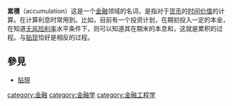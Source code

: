'''累積'''（accumulation）这是一个[[金融|金融]]领域的名词，是指对于[[货币|货币]]的[[时间价值|时间价值]]的计算。在计算利息时常用到。比如，目前有一个投资计划，在期初投入一定的本金，在知道[[无风险利率|无风险利率]]水平条件下，则可以知道其在期末的本息和，这就是累积的过程。与[[贴现|贴现]]恰好是相反的过程。

==參見==
*[[貼現|貼現]]

{{金融学领域}}
{{Econ-stub}}

[[category:金融|category:金融]]
[[category:金融学|category:金融学]]
[[category:金融工程学|category:金融工程学]]